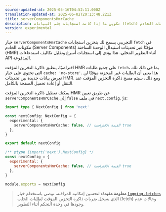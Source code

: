 ```yaml
---
source-updated-at: 2025-05-16T04:52:11.000Z
translation-updated-at: 2025-06-02T20:13:48.221Z
title: serverComponentsHmrCache
description: تكوين ما إذا كانت استجابات جلب البيانات (fetch) في مكونات الخادم (Server Components) مخزنة مؤقتًا عبر طلبات تحديث HMR.
version: experimental
---
```


خيار `serverComponentsHmrCache` التجريبي يسمح لك بتخزين استجابات `fetch` في مكونات الخادم (Server Components) مؤقتًا عبر تحديثات استبدال الوحدة الساخنة (HMR) أثناء التطوير المحلي. هذا يؤدي إلى استجابات أسرع وتقليل تكاليف استدعاءات API المدفوعة.

افتراضيًا، ينطبق ذاكرة التخزين المؤقت HMR على جميع طلبات `fetch`، بما في ذلك تلك التي تحتوي على خيار `cache: 'no-store'`. هذا يعني أن الطلبات غير المخزنة مؤقتًا لن تعرض بيانات جديدة بين تحديثات HMR. ومع ذلك، سيتم مسح ذاكرة التخزين المؤقت عند التنقل أو إعادة تحميل الصفحة بالكامل.

يمكنك تعطيل ذاكرة التخزين المؤقت HMR عن طريق تعيين `serverComponentsHmrCache` إلى `false` في ملف `next.config.js`:

```ts filename="next.config.ts" switcher
import type { NextConfig } from 'next'

const nextConfig: NextConfig = {
  experimental: {
    serverComponentsHmrCache: false, // القيمة الافتراضية true
  },
}

export default nextConfig
```

```js filename="next.config.js" switcher
/** @type {import('next').NextConfig} */
const nextConfig = {
  experimental: {
    serverComponentsHmrCache: false, // القيمة الافتراضية true
  },
}

module.exports = nextConfig
```

> **معلومة مفيدة:** لتحسين إمكانية المراقبة، نوصي باستخدام خيار [`logging.fetches`](/docs/app/api-reference/config/next-config-js/logging) الذي يسجل ضربات ذاكرة التخزين المؤقت لطلبات الجلب (fetch) وحالات عدم وجودها في وحدة التحكم أثناء التطوير.